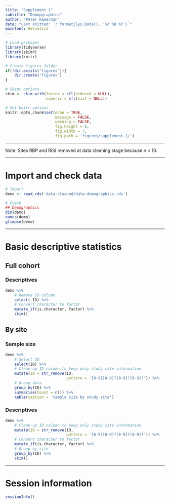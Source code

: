 ```yaml
---
title: "Supplement 1"
subtitle: "Demopgraphics"
author: "Peter Kamerman" 
date: "Last knitted: `r format(Sys.Date(), '%d %B %Y')`"
mainfont: Helvetica
---
```


```r
# Load packages
library(tidyverse)
library(skimr)
library(knitr)

# Create figures folder
if(!dir.exists('figures')){
    dir.create('figures')
}

# Skimr options
skim <- skim_with(factor = sfl(ordered = NULL),
                  numeric = sfl(hist = NULL))

# Set knitr options
knitr::opts_chunk$set(echo = TRUE,
                      message = FALSE,
                      warning = FALSE,
                      fig.height = 6,
                      fig.width = 7,
                      fig.path = 'figures/supplement-1/')
```

----

Note: Sites RBP and RISI removed at data cleaning stage because n < 10. 

----

# Import and check data

```r
# Import
demo <- read_rds('data-cleaned/data-demographics.rds')

# Check
## Demographics
dim(demo)
names(demo)
glimpse(demo)
```

----

# Basic descriptive statistics

## Full cohort

### Descriptives

```r
demo %>% 
    # Remove ID column
    select(-ID) %>% 
    # Convert character to factor
    mutate_if(is.character, factor) %>% 
    skim()
```

## By site

### Sample size

```r
demo %>% 
    # Select ID
    select(ID) %>% 
    # Clean-up ID column to keep only study site information
    mutate(ID = str_remove(ID, 
                           pattern = '[0-9][0-9]?[0-9]?[0-9]?')) %>%
    # Group data 
    group_by(ID) %>% 
    summarise(Count = n()) %>% 
    kable(caption = 'Sample size by study site')
```

### Descriptives

```r
demo %>% 
    # Clean-up ID column to keep only study site information
    mutate(ID = str_remove(ID, 
                           pattern = '[0-9][0-9]?[0-9]?[0-9]?')) %>%
    # Convert character to factor
    mutate_if(is.character, factor) %>% 
    # Group by site
    group_by(ID) %>%
    skim()
```

----

# Session information

```r
sessionInfo()
```